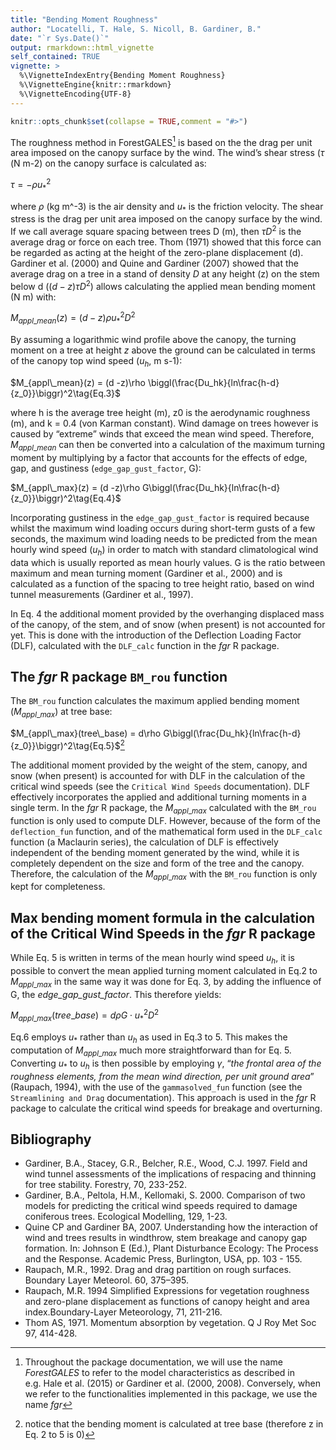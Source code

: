 ```yaml
---
title: "Bending Moment Roughness"
author: "Locatelli, T. Hale, S. Nicoll, B. Gardiner, B."
date: "`r Sys.Date()`"
output: rmarkdown::html_vignette
self_contained: TRUE
vignette: >
  %\VignetteIndexEntry{Bending Moment Roughness}
  %\VignetteEngine{knitr::rmarkdown}
  %\VignetteEncoding{UTF-8}
---
```


```r
knitr::opts_chunk$set(collapse = TRUE,comment = "#>")
```
The roughness method in ForestGALES^[Throughout the package documentation, we will use the name *ForestGALES* to refer to the model characteristics as described in e.g. Hale et al. (2015) or Gardiner et al. (2000, 2008). Conversely, when we refer to the functionalities implemented in this package, we use the name *fgr*] is based on the the drag per unit area imposed on the canopy surface by the wind. The wind's shear stress ($\tau$ (N m-2) on the canopy surface is calculated as:

$\tau = - \rho u_{*}^2\tag{Eq.1}$

where $\rho$ (kg m^-3) is the air density and $u_*$ is the friction velocity. The shear stress is the drag per unit area imposed on the canopy surface
by the wind. If we call average square spacing between trees D (m), then $\tau D^2$ is the average drag or force on each tree. Thom (1971) showed that this force can be regarded as acting at the height of the zero-plane displacement (d). Gardiner et al. (2000) and Quine and Gardiner (2007) showed that the average drag on a tree in a stand of density *D* at any height (z) on the stem below d ($(d-z)\tau D^2$) allows calculating the applied mean bending moment (N m) with: 

$M_{appl\_mean}(z) = (d -z)\rho u_*^2D^2\tag{Eq.2}$ 


By assuming a logarithmic wind profile above the canopy, the turning moment on a tree at height *z* above the ground can be calculated in terms of the canopy top wind speed ($u_h$, m s-1):

$M_{appl\_mean}(z) = (d -z)\rho \biggl(\frac{Du_hk}{ln\frac{h-d}{z_0}}\biggr)^2\tag{Eq.3}$

where h is the average tree height (m), z0 is the aerodynamic roughness (m), and k = 0.4 (von Karman constant). Wind damage on trees however is caused by "extreme" winds that exceed the mean wind speed. Therefore, $M_{appl\_mean}$ can then be converted into a calculation of the maximum turning moment by multiplying by a factor that accounts for the effects of edge, gap, and gustiness (`edge_gap_gust_factor`, G):

$M_{appl\_max}(z) = (d -z)\rho G\biggl(\frac{Du_hk}{ln\frac{h-d}{z_0}}\biggr)^2\tag{Eq.4}$

Incorporating gustiness in the `edge_gap_gust_factor` is required because whilst the maximum wind loading occurs during short-term gusts of a few seconds, the maximum wind loading needs to be predicted from the mean hourly wind speed ($u_h$) in order to match with standard climatological wind data which is usually reported as mean hourly values. G is the ratio between maximum and mean turning moment (Gardiner et al., 2000) and is calculated as a function of the spacing to tree height ratio, based on wind tunnel measurements (Gardiner et al., 1997).

In Eq. 4 the additional moment provided by the overhanging displaced mass of the canopy, of the stem, and of snow (when present) is not accounted for yet. This is done with the introduction of the Deflection Loading Factor (DLF), calculated with the `DLF_calc` function in the *fgr* R package. 

## The *fgr* R package `BM_rou` function

The `BM_rou` function calculates the maximum applied bending moment ($M_{appl\_max}$) at tree base:  

$M_{appl\_max}(tree\_base) = d\rho G\biggl(\frac{Du_hk}{ln\frac{h-d}{z_0}}\biggr)^2\tag{Eq.5}$^[notice that the bending moment is calculated at tree base (therefore z in Eq. 2 to 5 is 0)]

The additional moment provided by the weight of the stem, canopy, and snow (when present) is accounted for with DLF in the calculation of the critical wind speeds (see the `Critical Wind Speeds` documentation). DLF effectively incorporates the applied and additional turning moments in a single term. In the *fgr* R package, the $M_{appl\_max}$ calculated with the `BM_rou` function is only used to compute DLF. However, because of the form of the `deflection_fun` function, and of the mathematical form used in the `DLF_calc` function (a Maclaurin series), the calculation of DLF is effectively independent of the bending moment generated by the wind, while it is completely dependent on the size and form of the tree and the canopy. Therefore, the calculation of the $M_{appl\_max}$ with the `BM_rou` function is only kept for completeness.

## Max bending moment formula in the calculation of the Critical Wind Speeds in the *fgr* R package 

While Eq. 5 is written in terms of the mean hourly wind speed $u_h$, it is possible to convert the mean applied turning moment calculated in Eq.2 to $M_{appl\_max}$ in the same way it was done for Eq. 3, by adding the influence of G, the *edge_gap_gust_factor*. This therefore yields:

$M_{appl\_max}(tree\_base) = d\rho G\cdot u_*^2D^2\tag{Eq.6}$

Eq.6 employs $u_*$ rather than $u_h$ as used in Eq.3 to 5. This makes the computation of $M_{appl\_max}$ much more straightforward than for Eq. 5. Converting $u_*$ to $u_h$ is then possible by employing $\gamma$, "*the frontal area of the roughness elements, from the mean wind direction, per unit ground area*" (Raupach, 1994), with the use of the `gammasolved_fun` function (see the `Streamlining and Drag` documentation). This approach is used in the *fgr* R package to calculate the critical wind speeds for breakage and overturning.


## Bibliography
- Gardiner, B.A., Stacey, G.R., Belcher, R.E., Wood, C.J. 1997. Field and wind tunnel assessments of the implications of respacing and thinning for tree stability. Forestry, 70, 233-252.
- Gardiner, B.A., Peltola, H.M., Kellomaki, S. 2000. Comparison of two models for predicting the critical wind speeds required to damage coniferous trees. Ecological Modelling, 129, 1-23.
- Quine CP and Gardiner BA, 2007. Understanding how the interaction of wind and trees results in windthrow, stem breakage and canopy gap formation. In: Johnson E (Ed.), Plant Disturbance Ecology: The Process and the Response. Academic Press, Burlington, USA, pp. 103 - 155.
- Raupach, M.R., 1992. Drag and drag partition on rough surfaces. Boundary Layer Meteorol. 60, 375–395.
- Raupach, M.R. 1994 Simplified Expressions for vegetation roughness and zero-plane displacement as functions of canopy height and area index.Boundary-Layer Meteorology, 71, 211-216.
- Thom AS, 1971. Momentum absorption by vegetation. Q J Roy Met Soc 97, 414-428.
